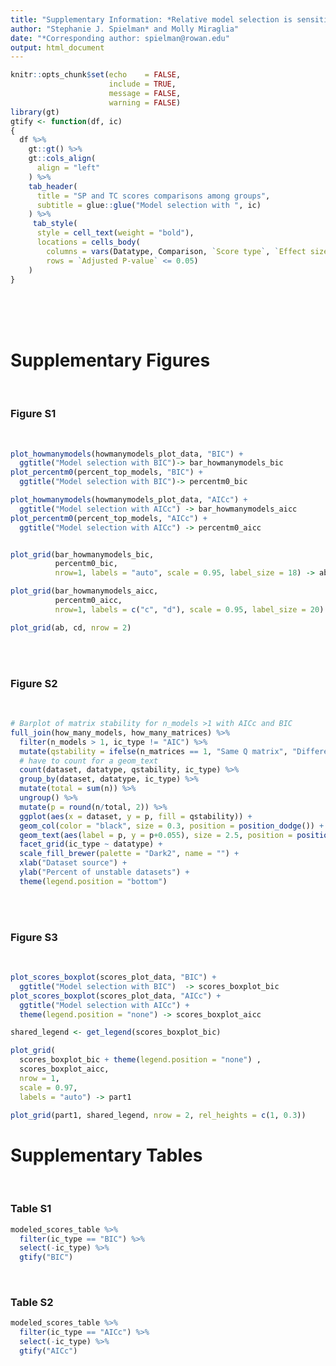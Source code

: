 ```yaml
---
title: "Supplementary Information: *Relative model selection is sensitive to multiple sequence alignment uncertainty*"
author: "Stephanie J. Spielman* and Molly Miraglia"
date: "*Corresponding author: spielman@rowan.edu"
output: html_document
---
```


```r
knitr::opts_chunk$set(echo    = FALSE, 
                      include = TRUE, 
                      message = FALSE, 
                      warning = FALSE)
library(gt)
gtify <- function(df, ic)
{
  df %>%
    gt::gt() %>%
    gt::cols_align(
      align = "left"
    ) %>%
    tab_header(
      title = "SP and TC scores comparisons among groups",
      subtitle = glue::glue("Model selection with ", ic)
    ) %>%
     tab_style(
      style = cell_text(weight = "bold"),
      locations = cells_body(
        columns = vars(Datatype, Comparison, `Score type`, `Effect size (99% CI)`, `Adjusted P-value`),
        rows = `Adjusted P-value` <= 0.05)
    )
}
```

<br><br><br>

# Supplementary Figures

<br>

### Figure S1

<br>

```r

plot_howmanymodels(howmanymodels_plot_data, "BIC") + 
  ggtitle("Model selection with BIC")-> bar_howmanymodels_bic 
plot_percentm0(percent_top_models, "BIC") + 
  ggtitle("Model selection with BIC")-> percentm0_bic

plot_howmanymodels(howmanymodels_plot_data, "AICc") +
  ggtitle("Model selection with AICc") -> bar_howmanymodels_aicc 
plot_percentm0(percent_top_models, "AICc") +
  ggtitle("Model selection with AICc") -> percentm0_aicc 


plot_grid(bar_howmanymodels_bic, 
          percentm0_bic,
          nrow=1, labels = "auto", scale = 0.95, label_size = 18) -> ab

plot_grid(bar_howmanymodels_aicc, 
          percentm0_aicc,
          nrow=1, labels = c("c", "d"), scale = 0.95, label_size = 20) -> cd

plot_grid(ab, cd, nrow = 2)
```

<br><br>

### Figure S2

<br>


```r
# Barplot of matrix stability for n_models >1 with AICc and BIC
full_join(how_many_models, how_many_matrices) %>%
  filter(n_models > 1, ic_type != "AIC") %>%
  mutate(qstability = ifelse(n_matrices == 1, "Same Q matrix", "Different Q matrices")) %>%
  # have to count for a geom_text
  count(dataset, datatype, qstability, ic_type) %>%
  group_by(dataset, datatype, ic_type) %>%
  mutate(total = sum(n)) %>%
  ungroup() %>%
  mutate(p = round(n/total, 2)) %>%
  ggplot(aes(x = dataset, y = p, fill = qstability)) + 
  geom_col(color = "black", size = 0.3, position = position_dodge()) + 
  geom_text(aes(label = p, y = p+0.055), size = 2.5, position = position_dodge(width = 1))+
  facet_grid(ic_type ~ datatype) + 
  scale_fill_brewer(palette = "Dark2", name = "") +
  xlab("Dataset source") +
  ylab("Percent of unstable datasets") + 
  theme(legend.position = "bottom")
```

<br><br>

### Figure S3

<br>

```r
plot_scores_boxplot(scores_plot_data, "BIC") + 
  ggtitle("Model selection with BIC")  -> scores_boxplot_bic
plot_scores_boxplot(scores_plot_data, "AICc") + 
  ggtitle("Model selection with AICc") + 
  theme(legend.position = "none") -> scores_boxplot_aicc

shared_legend <- get_legend(scores_boxplot_bic)

plot_grid(
  scores_boxplot_bic + theme(legend.position = "none") ,
  scores_boxplot_aicc,
  nrow = 1, 
  scale = 0.97,
  labels = "auto") -> part1

plot_grid(part1, shared_legend, nrow = 2, rel_heights = c(1, 0.3))
```

# Supplementary Tables

<br>

### Table S1

```r
modeled_scores_table %>%
  filter(ic_type == "BIC") %>%
  select(-ic_type) %>%
  gtify("BIC")
```
<br>

### Table S2
```r
modeled_scores_table %>%
  filter(ic_type == "AICc") %>%
  select(-ic_type) %>%
  gtify("AICc")
```